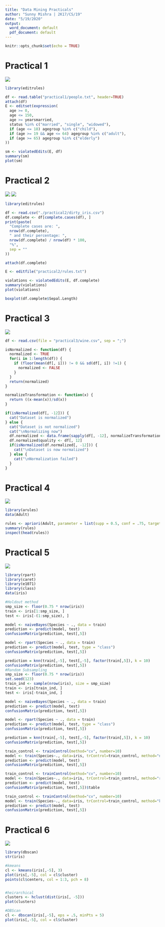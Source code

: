 ```yaml
---
title: "Data Mining Practicals"
author: "Sunny Mishra | 2K17/CS/19"
date: "5/19/2020"
output:
  word_document: default
  pdf_document: default
---
```


```r
knitr::opts_chunk$set(echo = TRUE)
```

# Practical 1

![](practical1/images/question.png)

```r
library(editrules)

df <- read.table("practical1/people.txt", header=TRUE)
attach(df)
E <- editset(expression(
  age >= 0,
  age <= 150,
  age >= yearsmarried,
  status %in% c("married", "single", "widowed"),
  if (age <= 18) agegroup %in% c("child"),
  if (age >= 19 && age <= 64) agegroup %in% c("adult"),
  if (age >= 65) agegroup %in% c("elderly")
))

sm <- violatedEdits(E, df)
summary(sm)
plot(sm)
```

# Practical 2

![](practical2/images/prac2_0.png)
![](practical2/images/prac2_1.png)

```r
library(editrules)

df <- read.csv("./practical2/dirty_iris.csv")
df.complete <- df[complete.cases(df), ]
print(paste(
  "Complete cases are: ",
  nrow(df.complete),
  " and their percentage: ",
  nrow(df.complete) / nrow(df) * 100,
  "%",
  sep = ""
))

attach(df.complete)

E <- editfile("practical2/rules.txt")

violations <- violatedEdits(E, df.complete)
summary(violations)
plot(violations)

boxplot(df.complete$Sepal.Length)
```

# Practical 3

![](practical3/images/prac3.png)

```r
df <- read.csv(file = "practical3/wine.csv", sep = ";")

isNormalized <- function(df) {
  normalized <- TRUE
  for(i in 1:length(df)) {
    if (floor(mean(df[, i])) != 0 && sd(df[, i]) !=1) {
      normalized <- FALSE
    }
  }
  return(normalized)
}

normalizeTransformation <- function(x) {
  return ((x-mean(x))/sd(x))
}

if(isNormalized(df[, -12])) {
  cat("Dataset is normalized")
} else {
  cat("Dataset is not normalized")
  cat("\nNormalizing now")
  df.normalized <- data.frame(sapply(df[, -12], normalizeTransformation))
  df.normalized$quality <- df[, 12]
  if(isNormalized(df.normalized[, -12])) {
    cat("\nDataset is now normalized")
  } else {
    cat("\nNormalization failed")
  }
}
```

# Practical 4

![](practical4/images/prac4.png)

```r
library(arules)
data(Adult)

rules <- apriori(Adult, parameter = list(supp = 0.5, conf = .75, target = "rules"))
summary(rules)
inspect(head(rules))
```

# Practical 5

![](practical5/images/prac5.png)

```r
library(rpart)
library(caret)
library(e1071)
library(class)
data(iris)

#Holdout method
smp_size <- floor(0.75 * nrow(iris))
train <- iris[1:smp_size, ]
test <- iris[-(1:smp_size), ]

model <- naiveBayes(Species ~ ., data = train)
prediction <- predict(model, test)
confusionMatrix(prediction, test[,5])

model <- rpart(Species ~ ., data = train)
prediction <- predict(model, test, type = "class")
confusionMatrix(prediction, test[,5])

prediction = knn(train[,-5], test[,-5], factor(train[,5]), k = 10)
confusionMatrix(prediction, test[,5])
#Random Subsampling
smp_size <- floor(0.75 * nrow(iris))
set.seed(123)
train_ind <- sample(nrow(iris), size = smp_size)
train <- iris[train_ind, ]
test <- iris[-train_ind, ]

model <- naiveBayes(Species ~ ., data = train)
prediction <- predict(model, test)
confusionMatrix(prediction, test[,5])

model <- rpart(Species ~ ., data = train)
prediction <- predict(model, test, type = "class")
confusionMatrix(prediction, test[,5])

prediction = knn(train[,-5], test[,-5], factor(train[,5]), k = 10)
confusionMatrix(prediction, test[,5])

train_control <- trainControl(method="cv", number=10)
model <- train(Species~., data=iris, trControl=train_control, method="nb")
prediction <- predict(model, test)
confusionMatrix(prediction, test[,5])

train_control <- trainControl(method="cv", number=10)
model <- train(Species~., data=iris, trControl=train_control, method="rpart")
prediction <- predict(model, test)
confusionMatrix(prediction, test[,5])$table

train_control <- trainControl(method="cv", number=10)
model <- train(Species~., data=iris, trControl=train_control, method="knn")
prediction <- predict(model, test)
confusionMatrix(prediction, test[,5])
```

# Practical 6

![](practical6/images/prac6.png)

```r
library(dbscan)
str(iris)

#kmeans
cl <- kmeans(iris[,-5], 3)
plot(iris[,-5], col = cl$cluster)
points(cl$centers, col = 1:3, pch = 8)


#heirarchical
clusters <- hclust(dist(iris[, -5]))
plot(clusters)

#DBScan
cl <- dbscan(iris[,-5], eps = .5, minPts = 5)
plot(iris[,-5], col = cl$cluster)
```